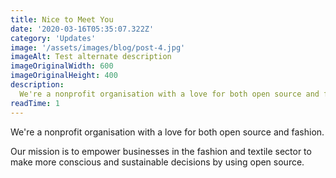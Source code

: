 ```yaml
---
title: Nice to Meet You
date: '2020-03-16T05:35:07.322Z'
category: 'Updates'
image: '/assets/images/blog/post-4.jpg'
imageAlt: Test alternate description
imageOriginalWidth: 600
imageOriginalHeight: 400
description:
  We're a nonprofit organisation with a love for both open source and fashion. Our mission is to empower businesses in the fashion and textile sector to make more conscious and sustainable decisions by using open source.
readTime: 1
---
```


We're a nonprofit organisation with a love for both open source and fashion. 

Our mission is to empower businesses in the fashion and textile sector to make more conscious and sustainable decisions by using open source.

